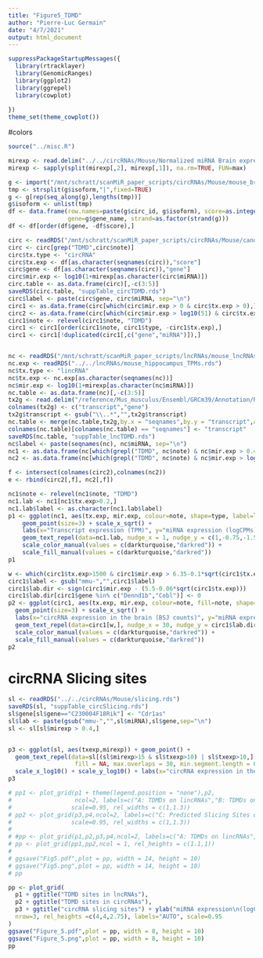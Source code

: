 ```yaml
---
title: "Figure5_TDMD"
author: "Pierre-Luc Germain"
date: "4/7/2021"
output: html_document
---
```


```r
suppressPackageStartupMessages({
  library(rtracklayer)
  library(GenomicRanges)
  library(ggplot2)
  library(ggrepel)
  library(cowplot)
  
})
theme_set(theme_cowplot())
```


#colors
```r
source("../misc.R")
```




```r
mirexp <- read.delim("../../circRNAs/Mouse/Normalized miRNA Brain expression from Chiang et al. 2010_.csv", sep=",")
mirexp <- sapply(split(mirexp[,2], mirexp[,1]), na.rm=TRUE, FUN=max)

g <- import("/mnt/schratt/scanMiR_paper_scripts/circRNAs/Mouse/mouse_brain_circRNAs.gtf")
tmp <- strsplit(g$isoform,"|",fixed=TRUE)
g <- g[rep(seq_along(g),lengths(tmp))]
g$isoform <- unlist(tmp)
df <- data.frame(row.names=paste(g$circ_id, g$isoform), score=as.integer(g$score), 
                 gene=g$gene_name, strand=as.factor(strand(g)))
df <- df[order(df$gene, -df$score),]

circ <- readRDS("/mnt/schratt/scanMiR_paper_scripts/circRNAs/Mouse/canonical.GR.rds")
circ <- circ[grep("TDMD",circ$note)]
circ$tx.type <- "circRNA"
circ$tx.exp <- df[as.character(seqnames(circ)),"score"]
circ$gene <- df[as.character(seqnames(circ)),"gene"]
circ$mir.exp <- log10(1+mirexp[as.character(circ$miRNA)])
circ.table <- as.data.frame(circ)[,-c(3:5)]
saveRDS(circ.table, "suppTable_circTDMD.rds")
circ$label <- paste(circ$gene, circ$miRNA, sep="\n")
circ1 <- as.data.frame(circ[which(circ$mir.exp > 0 & circ$tx.exp > 0),])
circ2 <- as.data.frame(circ[which(circ$mir.exp > log10(51) & circ$tx.exp > 10),])
circ1$note <- relevel(circ1$note, "TDMD")
circ1 <- circ1[order(circ1$note, circ1$type, -circ1$tx.exp),]
circ1 <- circ1[!duplicated(circ1[,c("gene","miRNA")]),]


nc <- readRDS("/mnt/schratt/scanMiR_paper_scripts/lncRNAs/mouse_lncRNAs_cons.miRNAs_TDMD.rds")
nc.exp <- readRDS("../../lncRNAs/mouse_hippocampus_TPMs.rds")
nc$tx.type <- "lincRNA"
nc$tx.exp <- nc.exp[as.character(seqnames(nc))]
nc$mir.exp <- log10(1+mirexp[as.character(nc$miRNA)])
nc.table <- as.data.frame(nc)[,-c(3:5)]
tx2g <- read.delim("/reference/Mus_musculus/Ensembl/GRCm39/Annotation/Release_103/tx2gene",header = FALSE)
colnames(tx2g) <- c("transcript","gene")
tx2g$transcript <- gsub("\\..*","",tx2g$transcript)
nc.table <- merge(nc.table,tx2g,by.x = "seqnames",by.y = "transcript",all.x = TRUE)
colnames(nc.table)[colnames(nc.table) == "seqnames"] <- "transcript"
saveRDS(nc.table, "suppTable_lncTDMD.rds")
nc$label <- paste(seqnames(nc), nc$miRNA, sep="\n")
nc1 <- as.data.frame(nc[which(grepl("TDMD", nc$note) & nc$mir.exp > 0.4 & nc$tx.exp > 0.0001),])
nc2 <- as.data.frame(nc[which(grepl("TDMD", nc$note) & nc$mir.exp > log10(51) & nc$tx.exp > 0.01),])

f <- intersect(colnames(circ2),colnames(nc2))
e <- rbind(circ2[,f], nc2[,f])
```

```r
nc1$note <- relevel(nc1$note, "TDMD")
nc1.lab <- nc1[nc1$tx.exp>0.2,]
nc1.lab$label <- as.character(nc1.lab$label)
p1 <- ggplot(nc1, aes(tx.exp, mir.exp, colour=note, shape=type, label=label)) + 
    geom_point(size=3) + scale_x_sqrt() + 
    labs(x="Transcript expression (TPM)", y="miRNA expression (logCPMs)", shape="Match\ntype") + 
    geom_text_repel(data=nc1.lab, nudge_x = 1, nudge_y = c(1,-0.75,-1.5,-1,1,0.5,-0.5), min.segment.length = 0, show.legend = FALSE) +
    scale_color_manual(values = c(darkturquoise,"darkred")) +
    scale_fill_manual(values = c(darkturquoise,"darkred"))
p1
```

```r
w <- which(circ1$tx.exp>1500 & circ1$mir.exp > 6.35-0.1*sqrt(circ1$tx.exp))
circ1$label <- gsub("mmu-","",circ1$label)
circ1$lab.dir <- sign(circ1$mir.exp - (5.5-0.06*sqrt(circ1$tx.exp)))
circ1$lab.dir[circ1$gene %in% c("Dennd1b","Cobl")] <- 0
p2 <- ggplot(circ1, aes(tx.exp, mir.exp, colour=note, fill=note, shape=type, label=label)) + 
  geom_point(size=3) + scale_x_sqrt() + 
  labs(x="circRNA expression in the brain (BSJ counts)", y="miRNA expression (logCPMs)", shape="Match\ntype") + 
  geom_text_repel(data=circ1[w,], nudge_x = 30, nudge_y = circ1$lab.dir[w], min.segment.length = 0, show.legend = FALSE) +
  scale_color_manual(values = c(darkturquoise,"darkred")) +
  scale_fill_manual(values = c(darkturquoise,"darkred")) 
p2
```






# circRNA Slicing sites

```r
sl <- readRDS("../../circRNAs/Mouse/slicing.rds")
saveRDS(sl, "suppTable_circSlicing.rds")
sl$gene[sl$gene=="C230004F18Rik"] <- "Cdr1as"
sl$lab <- paste(gsub("mmu-","",sl$miRNA),sl$gene,sep="\n")
sl <- sl[sl$mirexp > 0.4,]


p3 <- ggplot(sl, aes(txexp,mirexp)) + geom_point() + 
  geom_text_repel(data=sl[(sl$mirexp>15 & sl$txexp>10) | sl$txexp>10,], aes(label=lab),
                   fill = NA, max.overlaps = 30, min.segment.length = 0, nudge_x = 0.3, nudge_y=c(-0.25,0.25)) + 
  scale_x_log10() + scale_y_log10() + labs(x="circRNA expression in the brain (BSJ counts)", y="miRNA expression (logCPMs)") 
p3
```


```r
# pp1 <- plot_grid(p1 + theme(legend.position = "none"),p2,
#                  ncol=2, labels=c("A: TDMDs on lincRNAs","B: TDMDs on circular RNAs"), 
#                 scale=0.95, rel_widths = c(1,1.3))
# pp2 <- plot_grid(p3,p4,ncol=2, labels=c("C: Predicted Slicing Sites on circRNAs","D: circRNA-miRNA enrichment"), 
#                 scale=0.95, rel_widths = c(1,1.3))
# 
# #pp <- plot_grid(p1,p2,p3,p4,ncol=2, labels=c("A: TDMDs on lincRNAs","B: TDMDs on circular RNAs", "C: Predicted Slicing Sites on circRNAs","D: circRNA-miRNA enrichment"), scale=0.95, rel_heights = c(1,1.2))
# pp <- plot_grid(pp1,pp2,ncol = 1, rel_heights = c(1.1,1))
# 
# ggsave("Fig5.pdf",plot = pp, width = 14, height = 10)
# ggsave("Fig5.png",plot = pp, width = 14, height = 10)
# pp
```


```r
pp <- plot_grid( 
  p1 + ggtitle("TDMD sites in lncRNAs"),
  p2 + ggtitle("TDMD sites in circRNAs"), 
  p3 + ggtitle("circRNA slicing sites") + ylab("miRNA expression\n(logCPMs)"),
  nrow=3, rel_heights =c(4,4,2.75), labels="AUTO", scale=0.95
)
ggsave("Figure_5.pdf",plot = pp, width = 8, height = 10)
ggsave("Figure_5.png",plot = pp, width = 8, height = 10)
pp
```











